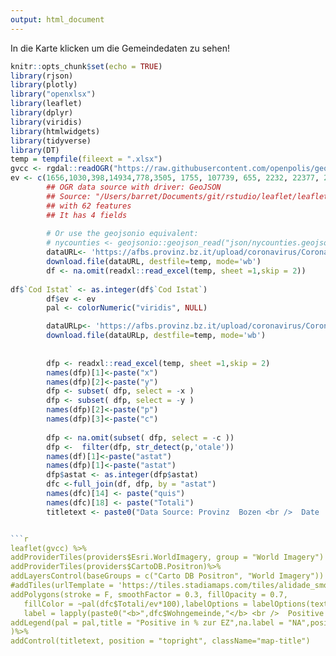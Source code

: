 ```yaml
---
output: html_document
---
```

In die Karte klicken um die Gemeindedaten zu sehen!
```r
knitr::opts_chunk$set(echo = TRUE)
library(rjson)
library(plotly)
library("openxlsx")
library(leaflet)
library(dplyr)
library(viridis)
library(htmlwidgets)
library(tidyverse)
library(DT)
temp = tempfile(fileext = ".xlsx")
gvcc <- rgdal::readOGR("https://raw.githubusercontent.com/openpolis/geojson-italy/master/geojson/limits_P_21_municipalities.geojson")
ev <- c(1656,1030,398,14934,778,3505, 1755, 107739, 655, 2232, 22377, 2808, 16716, 395,  8104, 2656, 5496,2298, 6855, 1527, 2887, 5215, 3430, 2239, 665, 1378, 2389, 3351, 5384, 2823, 3579, 1000, 2629, 3311, 1726, 900, 5214, 5005, 2715, 18073, 12511, 4045, 342, 1574, 1274, 5272, 3081, 2791, 841, 1692, 40862, 2914, 1701, 2086, 2017, 5869, 3230, 1973, 3937, 3825, 4869, 3783, 1565, 724, 195, 1872, 3624, 546, 265, 4497, 2917, 7955, 1362, 3151, 1240, 3827, 3367, 3066, 3558, 3885, 1767, 3255, 1544,1974,7145,2912,1432,2629,1228,1880,6215,1838,1141,1766,4473,3431,1965,1007,2450,1040,969,2896,1057,3205,3093,6022,2320,3339,4694,959,1597,1875,6979,2998,1389,762)
        ## OGR data source with driver: GeoJSON 
        ## Source: "/Users/barret/Documents/git/rstudio/leaflet/leaflet/docs/json/nycounties.geojson", layer: "nycounties"
        ## with 62 features
        ## It has 4 fields
        
        # Or use the geojsonio equivalent:
        # nycounties <- geojsonio::geojson_read("json/nycounties.geojson", what = "sp")
        dataURL<- 'https://afbs.provinz.bz.it/upload/coronavirus/CoronavirusQuarantaene.xlsx'
        download.file(dataURL, destfile=temp, mode='wb')
        df <- na.omit(readxl::read_excel(temp, sheet =1,skip = 2))
        
df$`Cod Istat` <- as.integer(df$`Cod Istat`)
        df$ev <- ev
        pal <- colorNumeric("viridis", NULL)

        dataURLp<- 'https://afbs.provinz.bz.it/upload/coronavirus/CoronavirusPositivi.xlsx'
        download.file(dataURLp, destfile=temp, mode='wb')
        
        
        dfp <- readxl::read_excel(temp, sheet =1,skip = 2)
        names(dfp)[1]<-paste("x")
        names(dfp)[2]<-paste("y")
        dfp <- subset( dfp, select = -x )
        dfp <- subset( dfp, select = -y )
        names(dfp)[2]<-paste("p")
        names(dfp)[3]<-paste("c")
      
        dfp <- na.omit(subset( dfp, select = -c ))
        dfp <-  filter(dfp, str_detect(p,'otale'))
        names(df)[1]<-paste("astat")
        names(dfp)[1]<-paste("astat")
        dfp$astat <- as.integer(dfp$astat) 
        dfc <-full_join(df, dfp, by = "astat")
        names(dfc)[14] <- paste("quis")
        names(dfc)[18] <- paste("Totali")
        titletext <- paste0("Data Source: Provinz  Bozen <br />  Date : ", Sys.Date(), "<br /> Created with: R by J. Mayr")


```r
leaflet(gvcc) %>%
addProviderTiles(providers$Esri.WorldImagery, group = "World Imagery") %>%
addProviderTiles(providers$CartoDB.Positron)%>%
addLayersControl(baseGroups = c("Carto DB Positron", "World Imagery")) %>%
#addTiles(urlTemplate = 'https://tiles.stadiamaps.com/tiles/alidade_smooth/{z}/{x}/{y}{r}.png') %>%
addPolygons(stroke = F, smoothFactor = 0.3, fillOpacity = 0.7,
   fillColor = ~pal(dfc$Totali/ev*100),labelOptions = labelOptions(textsize = "15px",opacity = 0.7),
   label = lapply(paste0("<b>",dfc$Wohngemeinde,"</b> <br />  Positive in %: ", formatC(dfc$Totali/ev*100, big.mark = ","),"<br /> Positiv: ",  formatC(dfc$Totali , big.mark = ","),"<br /> Änderung: ",  formatC(dfc$`aumento di casi dal giorno prima` , big.mark = ","),"<br />  in Quarantäne: ", formatC(dfc$quis, big.mark = ","),"<br /> Änderung: ",  formatC(dfc$`variazione rispetto al giorno precedente...11` , big.mark = ",")), htmltools::HTML)) %>%
addLegend(pal = pal,title = "Positive in % zur EZ",na.label = "NA",position = "bottomright", values = ~dfc$Totali/ev*100, opacity = .7,
)%>%
addControl(titletext, position = "topright", className="map-title")
```